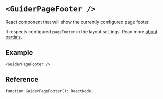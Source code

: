 # `<GuiderPageFooter />`

React component that will show the currently configured page footer.

It respects configured `pageFooter` in the layout settings. Read more [about partials](../theme/settings.mdx#about-partials).


## Example

```tsx
<GuiderPageFooter />
```


## Reference

```tsx
function GuiderPageFooter(): ReactNode;
```
